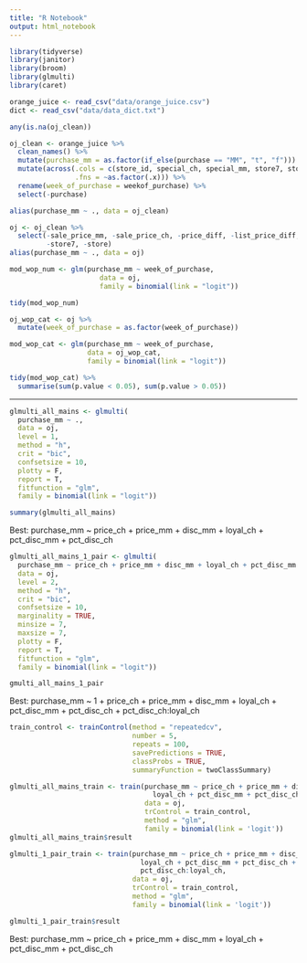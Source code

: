 ```yaml
---
title: "R Notebook"
output: html_notebook
---
```


```r
library(tidyverse)
library(janitor)
library(broom)
library(glmulti)
library(caret)
```

```r
orange_juice <- read_csv("data/orange_juice.csv")
dict <- read_csv("data/data_dict.txt")
```

```r
any(is.na(oj_clean))
```

```r
oj_clean <- orange_juice %>% 
  clean_names() %>% 
  mutate(purchase_mm = as.factor(if_else(purchase == "MM", "t", "f"))) %>% 
  mutate(across(.cols = c(store_id, special_ch, special_mm, store7, store),
                .fns = ~as.factor(.x))) %>% 
  rename(week_of_purchase = weekof_purchase) %>% 
  select(-purchase)
```

```r
alias(purchase_mm ~ ., data = oj_clean)
```

```r
oj <- oj_clean %>% 
  select(-sale_price_mm, -sale_price_ch, -price_diff, -list_price_diff,
         -store7, -store)
alias(purchase_mm ~ ., data = oj)
```

```r
mod_wop_num <- glm(purchase_mm ~ week_of_purchase,
                      data = oj,
                      family = binomial(link = "logit"))

tidy(mod_wop_num)
```

```r
oj_wop_cat <- oj %>% 
  mutate(week_of_purchase = as.factor(week_of_purchase))

mod_wop_cat <- glm(purchase_mm ~ week_of_purchase,
                   data = oj_wop_cat,
                   family = binomial(link = "logit"))

tidy(mod_wop_cat) %>% 
  summarise(sum(p.value < 0.05), sum(p.value > 0.05))
```

--------------------------------------------------------------------------------

```r
glmulti_all_mains <- glmulti(
  purchase_mm ~ .,
  data = oj,
  level = 1,
  method = "h",
  crit = "bic",
  confsetsize = 10,
  plotty = F,
  report = T,
  fitfunction = "glm",
  family = binomial(link = "logit"))

summary(glmulti_all_mains)
```

Best:
purchase_mm ~ price_ch + price_mm + disc_mm + loyal_ch + pct_disc_mm + pct_disc_ch

```r
glmulti_all_mains_1_pair <- glmulti(
  purchase_mm ~ price_ch + price_mm + disc_mm + loyal_ch + pct_disc_mm + pct_disc_ch, 
  data = oj,
  level = 2,
  method = "h",
  crit = "bic",
  confsetsize = 10,
  marginality = TRUE,
  minsize = 7,
  maxsize = 7,
  plotty = F,
  report = T,
  fitfunction = "glm",
  family = binomial(link = "logit"))

gmulti_all_mains_1_pair
```

Best:
purchase_mm ~ 1 + price_ch + price_mm + disc_mm + loyal_ch + pct_disc_mm + pct_disc_ch + pct_disc_ch:loyal_ch

```r
train_control <- trainControl(method = "repeatedcv", 
                              number = 5,
                              repeats = 100,
                              savePredictions = TRUE, 
                              classProbs = TRUE, 
                              summaryFunction = twoClassSummary)
```

```r
glmulti_all_mains_train <- train(purchase_mm ~ price_ch + price_mm + disc_mm + 
                                   loyal_ch + pct_disc_mm + pct_disc_ch,
                                 data = oj,
                                 trControl = train_control,
                                 method = "glm",
                                 family = binomial(link = 'logit'))
glmulti_all_mains_train$result
```

```r
glmulti_1_pair_train <- train(purchase_mm ~ price_ch + price_mm + disc_mm + 
                                loyal_ch + pct_disc_mm + pct_disc_ch + 
                                pct_disc_ch:loyal_ch,
                              data = oj,
                              trControl = train_control,
                              method = "glm",
                              family = binomial(link = 'logit'))

glmulti_1_pair_train$result
```

Best:
purchase_mm ~ price_ch + price_mm + disc_mm + loyal_ch + pct_disc_mm + pct_disc_ch